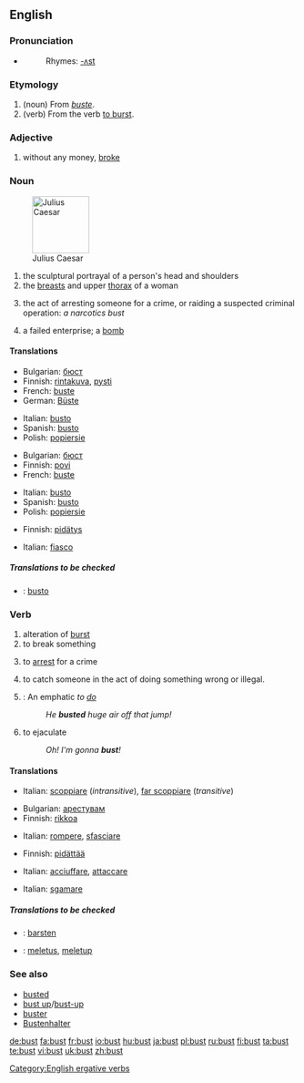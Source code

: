 {{wikipedia}}
==English==

===Pronunciation===
* {{IPA|/'bʌst/}}
*:Rhymes: [[Rhymes:English:-ʌst|-ʌst]]

===Etymology===
# (noun) From {{F.}} ''[[buste]]''.
# (verb) From the verb [[burst#Verb|to burst]].

===Adjective===
{{en-adj|-}}

# {{slang}} without any money, [[broke]]

===Noun===
{{en-noun}}

[[Image:Julius caesar.jpg|thumb|right|100px|Julius Caesar]]

# the sculptural portrayal of a person's head and shoulders
# the [[breast]]s and upper [[thorax]] of a woman
# {{slang}} the act of arresting someone for a crime, or raiding a suspected criminal operation: ''a narcotics bust''
# {{slang}} a failed enterprise; a [[bomb]]

====Translations====
{{trans-top|the sculptural portrayal of a person's head and shoulders}}
*Bulgarian: [[бюст]] {{m}}
*Finnish: [[rintakuva]], [[pysti]]
*French: [[buste]]
*German: [[Büste]] {{f}}
{{trans-mid}}
*Italian: [[busto]] {{m}}
*Spanish: [[busto]] {{m}}
*Polish: [[popiersie]] {{m}}
{{trans-bottom}}

{{trans-top|the breasts and upper thorax of a woman}}
*Bulgarian: [[бюст]] {{m}}
*Finnish: [[povi]]
*French: [[buste]]
{{trans-mid}}
*Italian: [[busto]] {{m}}
*Spanish: [[busto]] {{m}}
*Polish: [[popiersie]] {{m}}
{{trans-bottom}}

{{trans-top|(slang) the act of arresting someone for a crime, or raiding a suspected criminal operation}}
*Finnish: [[pidätys]]
{{trans-mid}}
{{trans-bottom}}

{{trans-top|(slang) a failed enterprise}}
*Italian: [[fiasco]] {{m}}
{{trans-mid}}
{{trans-bottom}}

=====Translations to be checked=====
{{checktrans}}
{{top}}
*{{ttbc|Ido}}: [[busto]]
{{mid}}
{{bottom}}

===Verb===
{{en-verb}}

# alteration of [[burst]]
# to break something
# {{slang}} to [[arrest]] for a crime
# {{slang}} to catch someone in the act of doing something wrong or illegal.
# {{snowboarding}}: An emphatic ''to [[do]]''
#:''He '''busted''' huge air off that jump!''
# {{slang}} to ejaculate
#:''Oh! I'm gonna '''bust'''!''
====Translations====
{{trans-top|alteration of burst}}
*Italian: [[scoppiare]] (''intransitive''), [[far scoppiare]] (''transitive'')
{{trans-mid}}
{{trans-bottom}}

{{trans-top|to break something}}
*Bulgarian: [[арестувам]]
*Finnish: [[rikkoa]]
{{trans-mid}}
*Italian: [[rompere]], [[sfasciare]]
{{trans-bottom}}

{{trans-top|(slang) to arrest for a crime}}
*Finnish: [[pidättää]]
{{trans-mid}}
*Italian: [[acciuffare]], [[attaccare]] 
{{trans-bottom}}

{{trans-top|(slang) to catch someone in the act of doing something wrong or illegal}}
*Italian: [[sgamare]]
{{trans-mid}}
{{trans-bottom}}

{{trans-top|(snowboarding): An emphatic to do}}
{{trans-mid}}
{{trans-bottom}}

=====Translations to be checked=====
{{checktrans}}
{{top}}
*{{ttbc|Dutch}}: [[barsten]]
{{mid}}
*{{ttbc|Indonesian}}: [[letus|meletus]], [[letup|meletup]]
{{bottom}}

===See also===
*[[busted]]
*[[bust up]]/[[bust-up]]
*[[buster]]
* [[Bustenhalter]]

[[Category:English ergative verbs]]

[[de:bust]]
[[fa:bust]]
[[fr:bust]]
[[io:bust]]
[[hu:bust]]
[[ja:bust]]
[[pl:bust]]
[[ru:bust]]
[[fi:bust]]
[[ta:bust]]
[[te:bust]]
[[vi:bust]]
[[uk:bust]]
[[zh:bust]]